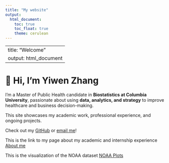 ```yaml
---
title: "My website"
output: 
  html_document:
    toc: true
    toc_float: true
    theme: cerulean
---
```


---
title: "Welcome"
output: html_document
---

# 👋 Hi, I'm Yiwen Zhang  

I’m a Master of Public Health candidate in **Biostatistics at Columbia University**, passionate about using **data, analytics, and strategy** to improve healthcare and business decision-making.

This site showcases my academic work, professional experience, and ongoing projects.

Check out my [GitHub](https://github.com/YiwenZhang27) or [email me](mailto:yz4994@cumc.columbia.edu)!

This is the link to my page about my academic and internship experience [About me](about.html)

This is the visualization of the NOAA dataset [NOAA Plots](NOAA.html)
